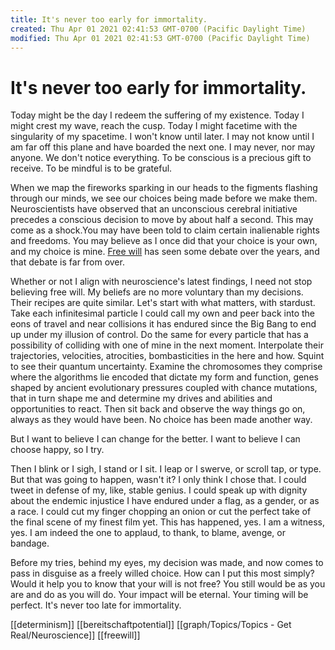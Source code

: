 ```yaml
---
title: It's never too early for immortality.
created: Thu Apr 01 2021 02:41:53 GMT-0700 (Pacific Daylight Time)
modified: Thu Apr 01 2021 02:41:53 GMT-0700 (Pacific Daylight Time)
---
```

# It's never too early for immortality.

Today might be the day I redeem the suffering of my existence.  Today I might crest my wave, reach the cusp. Today I might facetime with the singularity of my spacetime. I won't know until later. I may not know until I am far off this plane and have boarded the next one. I may never, nor may anyone. We don't notice everything. To be conscious is a precious gift to receive. To be mindful is to be grateful.

When we map the fireworks sparking in our heads to the figments flashing through our minds, we see our choices being made before we make them. Neuroscientists have observed that an unconscious cerebral initiative precedes a conscious decision to move by about half a second.  This may come as a shock.You may have been told to claim certain inalienable rights and freedoms.  You may believe as I once did that your choice is your own, and my choice is mine. [Free will](https://www.wikiwand.com/en/Free_will) has seen some debate over the years, and that debate is far from over.

Whether or not I align with neuroscience's latest findings, I need not stop believing free will. My beliefs are no more voluntary than my decisions.  Their recipes are quite similar.
Let's start with what matters, with stardust. Take each infinitesimal particle I could call my own and peer back into the eons of travel and near collisions it has endured since the Big Bang to end up under my illusion of control. Do the same for every particle that has a possibility of colliding with one of mine in the next moment.  Interpolate their trajectories, velocities, atrocities, bombasticities in the here and how. Squint to see their quantum uncertainty. Examine the chromosomes they comprise where the algorithms lie encoded that dictate my form and function, genes shaped by ancient evolutionary pressures coupled with chance mutations, that in turn shape me and determine my drives and abilities and opportunities to react. Then sit back and observe the way things go on, always as they would have been. No choice has been made another way.

But I want to believe I can change for the better. I want to believe I can choose happy, so I try.

Then I blink or I sigh, I stand or I sit. I leap or I swerve, or scroll tap, or type. But that was going to happen, wasn't it? I only think I chose that. I could tweet in defense of my, like, stable genius. I could speak up with dignity about the endemic injustice I have endured under a flag, as a gender, or as a race. I could cut my finger chopping an onion or cut the perfect take of the final scene of my finest film yet. This has happened, yes. I am a witness, yes. I am indeed the one to applaud, to thank, to blame, avenge, or bandage.

Before my tries, behind my eyes, my decision was made, and now comes to pass in disguise as a freely willed choice. How can I put this most simply? Would it help you to know that your will is not free? You still would be as you are and do as you will do. Your impact will be eternal. Your timing will be perfect. It's never too late for immortality.

[[determinism]] [[bereitschaftpotential]] [[graph/Topics/Topics - Get Real/Neuroscience]] [[freewill]]